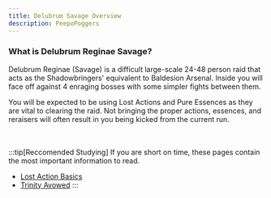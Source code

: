 ```yaml
---
title: Delubrum Savage Overview
description: PeepoPoggers
---
```


<link
  rel="stylesheet"
  media="(prefers-color-scheme:dark)"
  href="https://cdn.jsdelivr.net/npm/@shoelace-style/shoelace@2.15.1/cdn/themes/dark.css"
  onload="document.documentElement.classList.add('sl-theme-dark');"
/>
<script type="module" src="https://cdn.jsdelivr.net/npm/@shoelace-style/shoelace@2.15.1/cdn/shoelace-autoloader.js"></script>

### What is Delubrum Reginae Savage? ###
Delubrum Reginae (Savage) is a difficult large-scale 24-48 person raid that acts as the Shadowbringers' equivalent to Baldesion Arsenal.
Inside you will face off against 4 enraging bosses with some simpler fights between them. 

You will be expected to be using Lost Actions and Pure Essences as they are vital to clearing
the raid. Not bringing the proper actions, essences, and reraisers will often result in you being kicked from the current run.

<br></br>
:::tip[Reccomended Studying]
If you are short on time, these pages contain the most important information to read.
- <a href="/drs/actions">Lost Action Basics</a>
- <a href="/drs/guides/avowed">Trinity Avowed</a>
:::